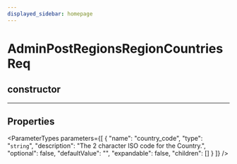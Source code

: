 ```yaml
---
displayed_sidebar: homepage
---
```



# AdminPostRegionsRegionCountriesReq

## constructor

___

## Properties

<ParameterTypes parameters={[
  {
    "name": "country_code",
    "type": "`string`",
    "description": "The 2 character ISO code for the Country.",
    "optional": false,
    "defaultValue": "",
    "expandable": false,
    "children": []
  }
]} />
